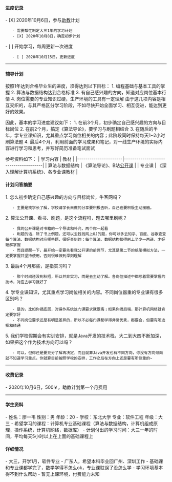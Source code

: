 ==== 进度记录 ====
- [X] 2020年10月6日，参与[[助教]]计划
    - 需要帮忙制定大三1年的学习计划
    - [X] 2020年10月8日，确定初步计划
- [ ] 开始学习，每周更新一次进度
    - [ ] 2020年10月15日，更新进度

----

==== 辅导计划 ====
按照1年达到合格毕业生的进度，须得达到以下目标：
1. 编程基础与基本工具的掌握
2. 算法与数据结构达到合格标准
3. 有自己感兴趣的方向，知道对应岗位基本行情
4. 岗位需要的专业知识过硬，生产环境的工具有一定理解
由于这几项内容是相互交织的，与其严格区分学习阶段，不如尽快开始全面学习、相互促进，能达到更好的效果。

因此，基本的学习进度建议如下：
1. 在前3个月，初步确定自己感兴趣的方向与目标岗位
2. 在前2个月，搞定《算法导论》，要学习与刷题相结合
3. 在随后的半年，学专业课知识，尤其重点学习岗位相关的内容；此阶段同时保持每天1~2小时刷算法题
4. 最后4个月，利用前面的学习成果和笔记，对一线生产环境的实际内容进行学习和思考，并写好简历准备笔试面试

参考资料如下：
| 学习内容             | 教材                                 |
|----------------------|--------------------------------------|
| 算法与数据结构       | 《算法导论》、B站[[公开课]]          |
| 专业课               | 《深入理解计算机系统》、各专业课教材 |

==== 计划问答摘要 ====
1. 怎么初步确定自己感兴趣的方向与目标岗位，牛客网吗？
    - 主要是找学长了解，学校请学长来做的分享要积极去听，自己也要积极主动接触。
2. 算法公开课、看书、刷题，是这个流程吗，题去哪里刷呢？
    - 我的公开课是对书籍的一个导读和补充，两个你一起看
    - 刷题的话，除了书上例题，还可以去找找网上OJ的题，你可以多去知乎、百度、谷歌查查每个算法、数据结构对应哪些题，很好查到的；每个算法、数据结构都得刷上至少一两道，才好理解掌握
    - 而且提醒一下，最开始一定要先看我公开课的前两节，尤其是第二节的纸笔模拟方法，一定要掌握并坚持使用，否则很难做到深刻理解
3. 最后4个月那些，是指实习吗？
    - 那个时间还没到秋招，所以并非实习，而是去主动了解。各岗位描述中都写着需要掌握的技术，对应去学习就好了
4. 学专业课知识，尤其重点学习岗位相关的内容。不同岗位器重的专业课有很多区别吗？
    - 是的，比如你搞底层，对操作系统这门课要求就很高；如果你搞后端，那计算机网络就肯定要学好
    - 不同岗位要求还是有明显差异的，所以不必每门课都学得非常优秀，都要会，但要有所选择和精通
5. 我们学校假期会有实训安排，就是Java开发的技术栈，大二到大四不断加深，如果把这个作为技术方向可以吗？
    - 可以，但你还是要充分了解再决定，而且就算Java开发也有不同方向，你没有方向倾向就不知道学习重点。你就算目前按照学校的安排，工作之后在方向上还是要有所侧重的~

----

==== 收费记录 ====

- 2020年10月6日，500￥，助教计划第一个月费用

----

==== 学生资料 ====
- 姓名：廖一韦 性别：男 年龄：20
- 学校：东北大学 专业：软件工程 年级：大三
- 希望学习的课程：计算机专业基础课程（算法与数据结构，计算机组成原理，操作系统，计算机网络，数据库）
- 计划付出的学习时间：大三一年的时间，平均每天5小时以上在上面的基础课程上

==== 详细情况 ====
- 大三，开学1月，软件专业
- 广东人，希望本科毕业回广州、深圳工作
- 基础课和专业课都学完了，数学学得不怎么ok，专业课耽误了没怎么学
- 学习环境基本得不到什么帮助
- 暂无上课环境，付费能力未知

